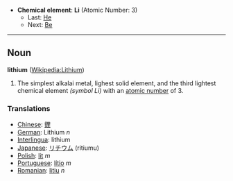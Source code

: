 *'''Chemical element''': '''Li''' (Atomic Number: 3)
**Last: [[Helium|He]]
**Next: [[Beryllium|Be]]
----
== Noun ==
'''lithium''' ([[en:Lithium|Wikipedia:Lithium]])

# The simplest alkalai metal, lighest solid element, and the third lightest chemical element ''(symbol Li)'' with an [[atomic number]] of 3.

===Translations===
*[[Chinese]]: [[鋰]]
*[[German]]: Lithium ''n''
*[[Interlingua]]: lithium
*[[Japanese]]: [[リチウム]] (ritiumu)
*[[Polish]]: [[lit]] ''m''
*[[Portuguese]]: [[lítio]] ''m''
*[[Romanian]]: [[litiu]] ''n''